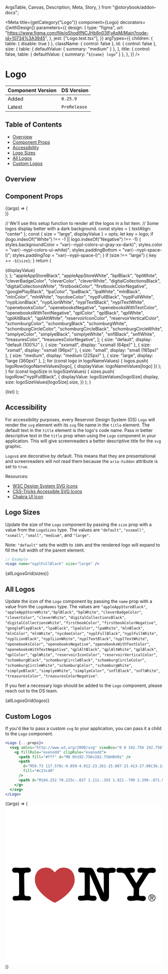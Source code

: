   ArgsTable,
  Canvas,
  Description,
  Meta,
  Story,
} from "@storybook/addon-docs";


<Meta
  title={getCategory("Logo")}
  component={Logo}
  decorators={[withDesign]}
  parameters={{
    design: {
      type: "figma",
      url: "https://www.figma.com/file/qShodlfNCJHb8n03IFyApM/Main?node-id=10734%3A3945",
    },
    jest: ["Logo.test.tsx"],
  }}
  argTypes={{
    children: { table: { disable: true } },
    className: { control: false },
    id: { control: false },
    size: {
      table: { defaultValue: { summary: "medium" } },
    },
    title: {
      control: false,
      table: { defaultValue: { summary: "`${name} logo`" } },
    },
  }}
/>

# Logo

| Component Version | DS Version   |
| ----------------- | ------------ |
| Added             | `0.25.9`     |
| Latest            | `PreRelease` |

## Table of Contents

- [Overview](#overview)
- [Component Props](#component-props)
- [Accessibility](#accessibility)
- [Logo Sizes](#logo-sizes)
- [All Logos](#all-logos)
- [Custom Logos](#custom-logos)

## Overview

<Description of={Logo} />

## Component Props

<Canvas withToolbar>
  <Story
    name="Logo with Controls"
    args={{
      className: undefined,
      decorative: true,
      id: "logo-id",
      name: "nyplFullBlack",
      size: "large",
      title: undefined,
    }}
  >
    {(args) => (
      <div
        style={
          args.name.indexOf("White") !== -1 ||
          args.name.indexOf("Negative") !== -1
            ? {
                backgroundColor: "var(--nypl-colors-ui-gray-xx-dark)",
                display: "inline-block",
                padding: "var(--nypl-space-l)",
                width: "100%",
              }
            : undefined
        }
      >
        <Logo {...args} />
      </div>
    )}
  </Story>
</Canvas>

<ArgsTable story="Logo with Controls" />

  // We'll use this setup function to render all the logos in a list item.
  // Some logos display better with a dark background.
  const styles = { textAlign: "center" };
  const { size = "large", displayValue } = opts;
  let key = logo;
  if (logo.indexOf("White") !== -1 || logo.indexOf("Negative") !== -1) {
    styles.backgroundColor = "var(--nypl-colors-ui-gray-xx-dark)";
    styles.color = "var(--nypl-colors-ui-white)";
    styles.paddingBottom = "var(--nypl-space-l)";
    styles.paddingTop = "var(--nypl-space-l)";
  }
  if (size !== "large") {
    key += `-${size}`;
  }
  return (
    <div style={styles} key={key}>
      <Heading level="four">{displayValue}</Heading>
      <Logo name={logo} size={size} />
    </div>
  );
};
  "appleAppStoreBlack",
  "appleAppStoreWhite",
  "bplBlack",
  "bplWhite",
  "cleverBadgeColor",
  "cleverColor",
  "cleverWhite",
  "digitalCollectionsBlack",
  "digitalCollectionsWhite",
  "firstbookColor",
  "firstbookColorNegative",
  "googlePlayBlack",
  "lpaColor",
  "lpaBlack",
  "lpaWhite",
  "mlnBlack",
  "mlnColor",
  "mlnWhite",
  "nycdoeColor",
  "nyplFullBlack",
  "nyplFullWhite",
  "nyplLionBlack",
  "nyplLionWhite",
  "nyplTextBlack",
  "nyplTextWhite",
  "openebooksColor",
  "openebooksNegative",
  "openebooksWithTextColor",
  "openebooksWithTextNegative",
  "qplColor",
  "qplBlack",
  "qplWhite",
  "qplAltBlack",
  "qplAltWhite",
  "reservoirIconColor",
  "reservoirVerticalColor",
  "schomburgColor",
  "schomburgBlack",
  "schomburgWhite",
  "schomburgCircleColor",
  "schomburgCircleBlack",
  "schomburgCircleWhite",
  "simplyeColor",
  "simplyeBlack",
  "simplyeWhite",
  "snflBlack",
  "snflWhite",
  "treasuresColor",
  "treasuresColorNegative",
];
  { size: "default", display: "default (100%)" },
  { size: "xxsmall", display: "xxsmall (64px)" },
  { size: "xsmall", display: "xsmall (96px)" },
  { size: "small", display: "small (165px)" },
  { size: "medium", display: "medium (225px)" },
  { size: "large", display: "large (360px)" },
];
for (const logo in logoNameValues) {
  logos.push(
    logoRow(logoNameValues[logo], { displayValue: logoNameValues[logo] })
  );
}
for (const logoSize in logoSizeValues) {
  sizes.push(
    logoRow("nyplFullBlack", {
      displayValue: logoSizeValues[logoSize].display,
      size: logoSizeValues[logoSize].size,
    })
  );
}

  <SimpleGrid columns={1}>{list}</SimpleGrid>
);

## Accessibility

For accessibility purposes, every Reservoir Design System (DS) `Logo` will
render the `svg` element with its `svg` file name in the `title` element. The
default text in the `title` element is the logo's code name. Pass in better
descriptive text in the `title` prop when using the `Logo` component in your
application. This will give screenreaders a better descriptive title for the
`svg` graphic.

`Logos`s are decorative by default. This means that they are presentational and
screenreaders will not read them because the `aria-hidden` attribute is set to
`true`.

Resources:

- [W3C Design System SVG Icons](https://design-system.w3.org/styles/svg-icons.html)
- [CSS-Tricks Accessible SVG Icons](https://css-tricks.com/accessible-svg-icons/)
- [Chakra UI Icon](https://chakra-ui.com/docs/components/media-and-icons/icon)

## Logo Sizes

Update the size of the `Logo` component by passing the `size` prop with a value
from the `LogoSizes` type. The values are `"default"`, `"xxsmall"`, `"xsmall"`,
`"small"`, `"medium"`, and `"large"`.

Note: `"default"` sets the width to `100%` and the rendered logo will expand to
fill the full width of the parent element.

```jsx
// Example
<Logo name="nyplFullBlack" size="large" />
```

<Canvas>
  <Story name="Logo Sizes">{allLogosGrid(sizes)}</Story>
</Canvas>

## All Logos

Update the icon of the `Logo` component by passing the `name` prop with a value
from the `LogoNames` type. The values are `"appleAppStoreBlack"`,
`"appleAppStoreWhite"`,`"bplBlack"`, `"bplWhite"`, `"cleverBadgeColor"`, `"cleverColor"`,
`"cleverWhite"`, `"digitalCollectionsBlack"`, `"digitalCollectionsWhite"`,
`"firstbookColor"`, `"firstbookColorNegative"`, `"googlePlayBlack"`,
`"lpaBlack"`, `"lpaColor"`, `"lpaWhite"`, `"mlnBlack"`, `"mlnColor"`, `"mlnWhite"`, `"nycdoeColor"`,
`"nyplFullBlack"`, `"nyplFullWhite"`, `"nyplLionBlack"`, `"nyplLionWhite"`, `"nyplTextBlack"`,
`"nyplTextWhite"`, `"openebooksColor"`, `"openebooksNegative"`, `"openebooksWithTextColor"`,
`"openebooksWithTextNegative"`, `"qplAltBlack"`, `"qplAltWhite"`, `"qplBlack"`,
`"qplColor"`, `"qplWhite"`, `"reservoirIconColor"`, `"reservoirVerticalColor"`,
`"schomburgBlack"`, `"schomburgCircleBlack"`, `"schomburgCircleColor"`,
`"schomburgCircleWhite"`, `"schomburgColor"`, `"schomburgWhite"`, `"simplyeBlack"`,
`"simplyeWhite"`, `"simplyeColor"`, `"snflBlack"`, `"snflWhite"`, `"treasuresColor"`,
`"treasuresColorNegative"`.

If you feel a necessary logo should be added to the `Logo` component, please
reach out to the DS team.

<Canvas withToolbar>
  <Story name="All Logos">{allLogosGrid(logos)}</Story>
</Canvas>

## Custom Logos

If you'd like to pass a custom `svg` to your application, you can pass it a
child to the `Logo` component.

```jsx
<Logo {...props}>
  <svg xmlns="http://www.w3.org/2000/svg" viewBox="0 0 192.756 192.756">
    <g fillRule="evenodd" clipRule="evenodd">
      <path fill="#fff" d="M0 0h192.756v192.756H0V0z" />
      <path
        d="M59.73 117.578c-9.859-4.912-23.261-15.887-23.413-27.06C36.149 78.129 44.451 75.087 50 75.087c5.701 0 8.286 3.345 10.637 5.777 2.352-2.433 4.936-5.777 10.637-5.777 5.549 0 13.851 3.042 13.682 15.431-.151 11.173-13.553 22.148-23.412 27.06-.35.174-.629.262-.907.262s-.557-.088-.907-.262z"
        fill="#c23c40"
      />
      <path d="M184.252 78.225c-.027 1.111-.355 1.921-.799 2.399-.871.945-3.1 1.067-4.283.854-.668-.12-1.309-.167-1.66-.137-1.551.136-2.398 1.115-3.242 2.45l-10.377 16.423-.154 6.727c-.033 1.535.287 2.881 2.066 2.799l2.865-.135c1.725-.08 3.35 1.029 3.4 2.867.064 2.359-1.807 3.393-3.943 3.275-1.338-.072-2.559-.275-3.666-.477-2.355-.428-3.977-.279-6.332 0-2.189.262-3.879.43-5.055.4-1.895-.045-3.725-.988-3.91-2.957-.178-1.898 1.297-3.191 3.186-3.041l2.5.199c.963.076 2.232-.406 2.256-1.533l.152-7.555-10.803-17.373c-.588-.948-1.52-1.538-2.42-1.877-1.156-.435-2.35-.464-3.568-.309-.988.125-1.16.01-1.414-.001-2.166-.093-3.1-1.048-2.988-3.064.139-2.505 1.543-2.885 3.936-2.885.412 0 1.391.005 3.344.285 1.43.206 2.609.099 3.531.067 2.436-.083 4.973-.545 7.377-.479 1.334.037 2.285.338 2.943.667.92.459 1.506 1.161 1.473 2.348-.031 1.144-.484 2.161-1.139 2.645-.496.367-1.848.417-2.902.417-1.92-.046-1.844 1.094-1.24 1.651l7.008 11.204 7.336-11.487c.148-.59.916-1.602-1.146-1.365-.637.073-.715.087-1.48.064-1.1-.033-1.854-.247-2.266-.544-1.348-.974-1.18-1.916-.943-3.322.17-1.019.986-1.48 1.877-1.744.928-.275 1.896-.259 2.871-.267 1.105-.009 2.221.111 3.295.272 1.99.297 3.414.306 5.398.066 1.379-.167 3.006-.5 4.559-.488 1.062.008 2.092.056 2.984.551.867.484 1.4 1.278 1.373 2.41zM31.561 112.531c-.116 2.684-2.242 2.799-4.345 2.799-2.14 0-4.302-.387-6.455-.387-2.396 0-4.788.17-7.178.396-2.739.262-4.681-.342-4.576-2.869.07-1.703 1.047-2.818 3.117-2.814l2.783.004c1.497.002 2.085-1.572 2.082-2.721l-.098-23.305c-.004-1.258-.422-2.46-1.917-2.431l-3.169.064c-2.091.042-3.322-1.33-3.301-3.214.026-2.372 1.934-2.958 3.873-2.897.678.021 2.127.043 3.023.136 1.53.157 3.13.141 4.67.141 2.369 0 4.682-.372 7.012-.372 2.197 0 4.145.564 4.274 3.233.078 1.624-1.636 2.807-3.479 2.776l-2.155-.035c-1.634-.027-2.604 1.158-2.587 2.501l.294 23.462c.028 2.24 1.216 2.869 3.008 2.85l2.109-.025c1.58-.02 3.098.777 3.015 2.708zM135.311 78.065c-.084 2.73-1.73 3.344-4.244 3.344 0-.041-4.09-.461-4.09 1.686v26.908c0 3.244-1.57 6.314-5.01 6.314-2.217 0-4.641-1.143-5.557-3.271l-12.846-29.84-.061 23.363c-.004 1.895.496 2.963 2.393 2.908l2.344-.066c2.098-.061 3.543 1.082 3.482 3.266-.066 2.418-1.879 2.932-3.93 2.932-2.467 0-4.818-.783-7.248-.666-2.58.123-5.081.484-7.668.484-2.227 0-3.915-.693-3.915-3.283 0-2.166 1.352-2.596 3.254-2.637l2.58-.055c1.54-.031 2.489-.662 2.489-1.975V82.78c0-1.262-.493-1.895-2.204-1.835l-2.213.079c-2.608.092-3.612-.421-3.543-3.023.061-2.28 1.595-3.273 4.478-3.052 1.569.12 3.148.301 4.722.301 1.721 0 3.434-.042 5.148-.042 2.891 0 4.029 1.753 5.182 4.37l11.777 26.751V83.664c0-1.012-.412-1.794-.732-2.11-.322-.316-.822-.481-1.475-.478l-2.693.019c-1.971.012-3.658-.844-3.623-2.685.055-3.006 2.82-3.496 5.285-3.399 2.385.094 4.965.742 7.32.667 2.227-.071 4.461-.646 6.697-.533 2.885.147 3.951 1.244 3.901 2.92zM179.455 107.746c1.111 0 2.096.396 2.951 1.186.896.832 1.346 1.836 1.346 3.012 0 1.426-.506 2.523-1.518 3.297a4.258 4.258 0 0 1-2.643.902h-.211c-1.004 0-1.926-.42-2.766-1.26-.838-.84-1.258-1.791-1.258-2.852v-.174c0-1.16.398-2.135 1.197-2.926.801-.788 1.767-1.185 2.902-1.185zm.408 3.951c.346 0 .615-.082.809-.246.193-.166.291-.363.291-.594a.77.77 0 0 0-.266-.58c-.178-.164-.422-.246-.736-.246h-1.543v1.666h1.445zm-.308-3.345c-.814 0-1.576.279-2.283.84-.891.699-1.334 1.646-1.334 2.84 0 .914.359 1.742 1.08 2.486.721.746 1.533 1.117 2.438 1.117h.148c.906 0 1.723-.367 2.451-1.104s1.092-1.6 1.092-2.588c0-.971-.359-1.812-1.08-2.523-.719-.713-1.557-1.068-2.512-1.068zm-1.741 1.171h2.221c.504 0 .902.141 1.199.42.264.256.395.561.395.914 0 .338-.125.633-.377.883-.25.252-.6.377-1.043.377l-.174-.012 1.408 2.172h-.703l-1.359-2.074h-.963v2.074h-.604v-4.754z" />
    </g>
  </svg>
</Logo>
```

<Canvas>
  <Story
    name="Custom Logos"
    args={{
      size: "large",
    }}
  >
    {(args) => (
      <Logo {...args}>
        <svg xmlns="http://www.w3.org/2000/svg" viewBox="0 0 192.756 192.756">
          <g fillRule="evenodd" clipRule="evenodd">
            <path fill="#fff" d="M0 0h192.756v192.756H0V0z" />
            <path
              d="M59.73 117.578c-9.859-4.912-23.261-15.887-23.413-27.06C36.149 78.129 44.451 75.087 50 75.087c5.701 0 8.286 3.345 10.637 5.777 2.352-2.433 4.936-5.777 10.637-5.777 5.549 0 13.851 3.042 13.682 15.431-.151 11.173-13.553 22.148-23.412 27.06-.35.174-.629.262-.907.262s-.557-.088-.907-.262z"
              fill="#c23c40"
            />
            <path d="M184.252 78.225c-.027 1.111-.355 1.921-.799 2.399-.871.945-3.1 1.067-4.283.854-.668-.12-1.309-.167-1.66-.137-1.551.136-2.398 1.115-3.242 2.45l-10.377 16.423-.154 6.727c-.033 1.535.287 2.881 2.066 2.799l2.865-.135c1.725-.08 3.35 1.029 3.4 2.867.064 2.359-1.807 3.393-3.943 3.275-1.338-.072-2.559-.275-3.666-.477-2.355-.428-3.977-.279-6.332 0-2.189.262-3.879.43-5.055.4-1.895-.045-3.725-.988-3.91-2.957-.178-1.898 1.297-3.191 3.186-3.041l2.5.199c.963.076 2.232-.406 2.256-1.533l.152-7.555-10.803-17.373c-.588-.948-1.52-1.538-2.42-1.877-1.156-.435-2.35-.464-3.568-.309-.988.125-1.16.01-1.414-.001-2.166-.093-3.1-1.048-2.988-3.064.139-2.505 1.543-2.885 3.936-2.885.412 0 1.391.005 3.344.285 1.43.206 2.609.099 3.531.067 2.436-.083 4.973-.545 7.377-.479 1.334.037 2.285.338 2.943.667.92.459 1.506 1.161 1.473 2.348-.031 1.144-.484 2.161-1.139 2.645-.496.367-1.848.417-2.902.417-1.92-.046-1.844 1.094-1.24 1.651l7.008 11.204 7.336-11.487c.148-.59.916-1.602-1.146-1.365-.637.073-.715.087-1.48.064-1.1-.033-1.854-.247-2.266-.544-1.348-.974-1.18-1.916-.943-3.322.17-1.019.986-1.48 1.877-1.744.928-.275 1.896-.259 2.871-.267 1.105-.009 2.221.111 3.295.272 1.99.297 3.414.306 5.398.066 1.379-.167 3.006-.5 4.559-.488 1.062.008 2.092.056 2.984.551.867.484 1.4 1.278 1.373 2.41zM31.561 112.531c-.116 2.684-2.242 2.799-4.345 2.799-2.14 0-4.302-.387-6.455-.387-2.396 0-4.788.17-7.178.396-2.739.262-4.681-.342-4.576-2.869.07-1.703 1.047-2.818 3.117-2.814l2.783.004c1.497.002 2.085-1.572 2.082-2.721l-.098-23.305c-.004-1.258-.422-2.46-1.917-2.431l-3.169.064c-2.091.042-3.322-1.33-3.301-3.214.026-2.372 1.934-2.958 3.873-2.897.678.021 2.127.043 3.023.136 1.53.157 3.13.141 4.67.141 2.369 0 4.682-.372 7.012-.372 2.197 0 4.145.564 4.274 3.233.078 1.624-1.636 2.807-3.479 2.776l-2.155-.035c-1.634-.027-2.604 1.158-2.587 2.501l.294 23.462c.028 2.24 1.216 2.869 3.008 2.85l2.109-.025c1.58-.02 3.098.777 3.015 2.708zM135.311 78.065c-.084 2.73-1.73 3.344-4.244 3.344 0-.041-4.09-.461-4.09 1.686v26.908c0 3.244-1.57 6.314-5.01 6.314-2.217 0-4.641-1.143-5.557-3.271l-12.846-29.84-.061 23.363c-.004 1.895.496 2.963 2.393 2.908l2.344-.066c2.098-.061 3.543 1.082 3.482 3.266-.066 2.418-1.879 2.932-3.93 2.932-2.467 0-4.818-.783-7.248-.666-2.58.123-5.081.484-7.668.484-2.227 0-3.915-.693-3.915-3.283 0-2.166 1.352-2.596 3.254-2.637l2.58-.055c1.54-.031 2.489-.662 2.489-1.975V82.78c0-1.262-.493-1.895-2.204-1.835l-2.213.079c-2.608.092-3.612-.421-3.543-3.023.061-2.28 1.595-3.273 4.478-3.052 1.569.12 3.148.301 4.722.301 1.721 0 3.434-.042 5.148-.042 2.891 0 4.029 1.753 5.182 4.37l11.777 26.751V83.664c0-1.012-.412-1.794-.732-2.11-.322-.316-.822-.481-1.475-.478l-2.693.019c-1.971.012-3.658-.844-3.623-2.685.055-3.006 2.82-3.496 5.285-3.399 2.385.094 4.965.742 7.32.667 2.227-.071 4.461-.646 6.697-.533 2.885.147 3.951 1.244 3.901 2.92zM179.455 107.746c1.111 0 2.096.396 2.951 1.186.896.832 1.346 1.836 1.346 3.012 0 1.426-.506 2.523-1.518 3.297a4.258 4.258 0 0 1-2.643.902h-.211c-1.004 0-1.926-.42-2.766-1.26-.838-.84-1.258-1.791-1.258-2.852v-.174c0-1.16.398-2.135 1.197-2.926.801-.788 1.767-1.185 2.902-1.185zm.408 3.951c.346 0 .615-.082.809-.246.193-.166.291-.363.291-.594a.77.77 0 0 0-.266-.58c-.178-.164-.422-.246-.736-.246h-1.543v1.666h1.445zm-.308-3.345c-.814 0-1.576.279-2.283.84-.891.699-1.334 1.646-1.334 2.84 0 .914.359 1.742 1.08 2.486.721.746 1.533 1.117 2.438 1.117h.148c.906 0 1.723-.367 2.451-1.104s1.092-1.6 1.092-2.588c0-.971-.359-1.812-1.08-2.523-.719-.713-1.557-1.068-2.512-1.068zm-1.741 1.171h2.221c.504 0 .902.141 1.199.42.264.256.395.561.395.914 0 .338-.125.633-.377.883-.25.252-.6.377-1.043.377l-.174-.012 1.408 2.172h-.703l-1.359-2.074h-.963v2.074h-.604v-4.754z" />
          </g>
        </svg>
      </Logo>
    )}
  </Story>
</Canvas>
